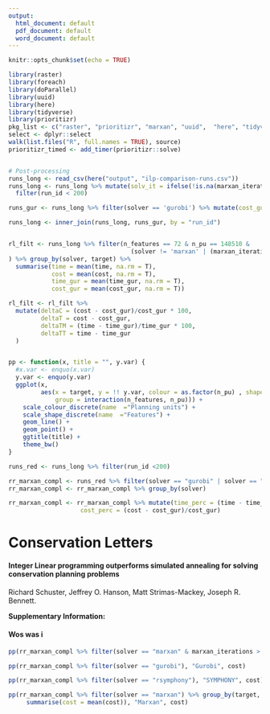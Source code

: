 ```yaml
---
output:
  html_document: default
  pdf_document: default
  word_document: default
---
```


```r
knitr::opts_chunk$set(echo = TRUE)

library(raster)
library(foreach)
library(doParallel)
library(uuid)
library(here)
library(tidyverse)
library(prioritizr)
pkg_list <- c("raster", "prioritizr", "marxan", "uuid",  "here", "tidyverse")
select <- dplyr::select
walk(list.files("R", full.names = TRUE), source)
prioritizr_timed <- add_timer(prioritizr::solve)


# Post-processing
runs_long <- read_csv(here("output", "ilp-comparison-runs.csv"))
runs_long <- runs_long %>% mutate(solv_it = ifelse(!is.na(marxan_iterations), paste(solver, marxan_iterations, sep="_"), solver)) %>%
  filter(run_id < 200)

runs_gur <- runs_long %>% filter(solver == 'gurobi') %>% mutate(cost_gur = cost, time_gur = time) %>% select(run_id, cost_gur, time_gur)

runs_long <- inner_join(runs_long, runs_gur, by = "run_id")


rl_filt <- runs_long %>% filter(n_features == 72 & n_pu == 148510 & 
                                  (solver != 'marxan' | (marxan_iterations > 1E+07 & spf > 1))
) %>% group_by(solver, target) %>% 
  summarise(time = mean(time, na.rm = T),
            cost = mean(cost, na.rm = T),
            time_gur = mean(time_gur, na.rm = T),
            cost_gur = mean(cost_gur, na.rm = T))

rl_filt <- rl_filt %>%
  mutate(deltaC = (cost - cost_gur)/cost_gur * 100,
         deltaT = cost - cost_gur,
         deltaTM = (time - time_gur)/time_gur * 100,
         deltaTT = time - time_gur
  )


pp <- function(x, title = "", y.var) {
  #x.var <- enquo(x.var)
  y.var <- enquo(y.var)
  ggplot(x, 
         aes(x = target, y = !! y.var, colour = as.factor(n_pu) , shape = as.factor(n_features), 
             group = interaction(n_features, n_pu))) +
    scale_colour_discrete(name  ="Planning units") +
    scale_shape_discrete(name  ="Features") + 
    geom_line() +
    geom_point() + 
    ggtitle(title) +
    theme_bw()
}

runs_red <- runs_long %>% filter(run_id <200)

rr_marxan_compl <- runs_red %>% filter(solver == "gurobi" | solver == "rsymphony" | (solver == "marxan" & n_solutions == 10))
rr_marxan_compl <- rr_marxan_compl %>% group_by(solver)

rr_marxan_compl <- rr_marxan_compl %>% mutate(time_perc = (time - time_gur)/time_gur,
                    cost_perc = (cost - cost_gur)/cost_gur)

```

# Conservation Letters


#### Integer Linear programming outperforms simulated annealing for solving conservation planning problems 

Richard Schuster, Jeffrey O. Hanson, Matt Strimas-Mackey, Joseph R. Bennett. 


**Supplementary Information: **



#### Wos was i

```r
pp(rr_marxan_compl %>% filter(solver == "marxan" & marxan_iterations > 1E+07 & spf > 1 & spf < 125), "Marxan vs Gurobi; #iterations > 100,000; SPF = 5 or 25", cost_perc * 100)

```

```r
pp(rr_marxan_compl %>% filter(solver == "gurobi"), "Gurobi", cost)
```

```r
pp(rr_marxan_compl %>% filter(solver == "rsymphony"), "SYMPHONY", cost)
```

```r
pp(rr_marxan_compl %>% filter(solver == "marxan") %>% group_by(target, n_features, n_pu) %>% 
     summarise(cost = mean(cost)), "Marxan", cost)
```

